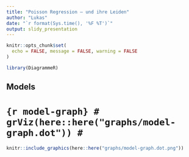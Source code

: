 ```yaml
---
title: "Poisson Regression — und ihre Leiden"
author: "Lukas"
date: "`r format(Sys.time(), '%F %T')`"
output: slidy_presentation
---
```


```r
knitr::opts_chunk$set(
  echo = FALSE, message = FALSE, warning = FALSE
)

library(DiagrammeR)
```

## Models

# ```{r model-graph}
# grViz(here::here("graphs/model-graph.dot"))
# ```

```r
knitr::include_graphics(here::here("graphs/model-graph.dot.png"))
```
